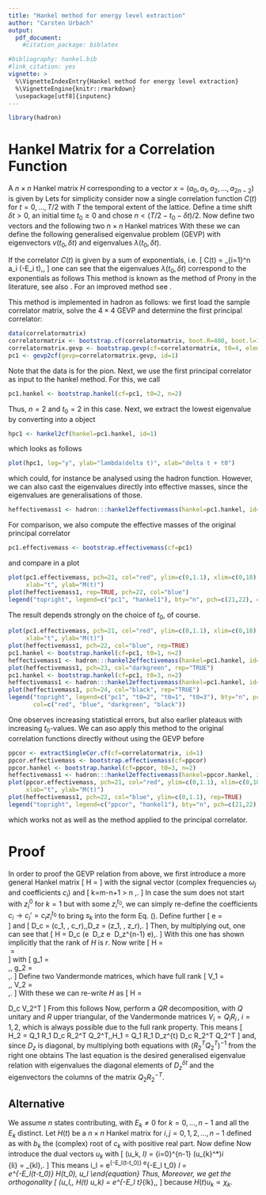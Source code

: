 ```yaml
---
title: "Hankel method for energy level extraction"
author: "Carsten Urbach"
output:
  pdf_document:
    #citation_package: biblatex

#bibliography: hankel.bib
#link_citation: yes
vignette: >
  %\VignetteIndexEntry{Hankel method for energy level extraction}
  %\VignetteEngine{knitr::rmarkdown}
  \usepackage[utf8]{inputenc}
---
```


```r
library(hadron)
```

# Hankel Matrix for a Correlation Function

A $n\times n$ Hankel matrix $H$ corresponding to a vector
$x=(a_0, a_1, a_2, \ldots, a_{2n-2})$ is given by
\begin{equation}
H[x, n] =
\begin{pmatrix}
a_0 & a_1 & a_2 & \ldots & a_{n-1} \\
a_1 & a_2 & a_3 & \ldots & a_{n} \\
a_2 &     &     &        & \vdots \\
\vdots &  &     &        & \vdots \\
a_{n-1} & \ldots &   &   & a_{2n-2} \\
\end{pmatrix}
\end{equation}
Lets for simplicity consider now a single correlation function $C(t)$
for $t = 0, \ldots, T/2$ with $T$ the temporal extent of the
lattice. Define a time shift $\delta t > 0$, an initial time
$t_0\geq 0$ and chose $n < (T/2 - t_0 -\delta t)/2$. Now define two
vectors 
\begin{equation}
\begin{split}
x_1 &= (C(t_0), C(t_0+1), \ldots, C(T/2))\\
x_2 &= (C(t_0+\delta t), C(t_0+\delta t+1), \ldots, C(T/2))\\
\end{split}
\end{equation}
and the following two $n\times n$ Hankel matrices
\begin{equation}
H_1 = H[x_1, n]\,,\qquad H_2 = H[x_2, n]\,.
\end{equation}
With these we can define the following generalised eigenvalue problem
(GEVP)
\begin{equation}
H_2\, v(t_0, \delta t)\ =\ H_1\, \lambda(t_0, \delta t)\, v(t_0, \delta t)
\end{equation}
with eigenvectors $v(t_0, \delta t)$ and eigenvalues $\lambda(t_0, \delta t)$.

If the correlator $C(t)$ is given by a sum of exponentials, i.e.
\[
C(t)\ =\ \sum_{i=1}^n a_i \exp(-E_i t)\,,
\]
one can see that the eigenvalues $\lambda(t_0, \delta t)$ correspond
to the exponentials as follows
\begin{equation}
\lambda_i(t_0, \delta t)\ =\ \exp(-E_i \delta t)\,.
\end{equation}
This method is known as the method of Prony \cite{prony:1795} in the
literature, see also \cite{Lin:2007iq}. For an improved method see \cite{gardner:1959}.

This method is implemented in hadron as follows: we first load the
sample correlator matrix, solve the $4\times 4$ GEVP and determine the first
principal correlator:

```r
data(correlatormatrix)
correlatormatrix <- bootstrap.cf(correlatormatrix, boot.R=400, boot.l=1, seed=132435)
correlatormatrix.gevp <- bootstrap.gevp(cf=correlatormatrix, t0=4, element.order=c(1,2,3,4))
pc1 <- gevp2cf(gevp=correlatormatrix.gevp, id=1)
```

Note that the data is for the pion.
Next, we use the first principal correlator as input to the hankel
method. For this, we call

```r
pc1.hankel <- bootstrap.hankel(cf=pc1, t0=2, n=2)
```

Thus, $n=2$ and $t_0=2$ in this case. Next, we extract the lowest
eigenvalue by converting into a \texttt{cf} object

```r
hpc1 <- hankel2cf(hankel=pc1.hankel, id=1)
```

which looks as follows

```r
plot(hpc1, log="y", ylab="lambda(delta t)", xlab="delta t + t0")
```

which could, for instance be analysed using the \texttt{matrixfit}
hadron function. However, we can also cast the eigenvalues directly
into effective masses, since the eigenvalues are generalisations of
those.

```r
heffectivemass1 <- hadron:::hankel2effectivemass(hankel=pc1.hankel, id=1)
```

For comparison, we also compute the effective masses of the original
principal correlator

```r
pc1.effectivemass <- bootstrap.effectivemass(cf=pc1)
```

and compare in a plot

```r
plot(pc1.effectivemass, pch=21, col="red", ylim=c(0,1.1), xlim=c(0,18),
     xlab="t", ylab="M(t)")
plot(heffectivemass1, rep=TRUE, pch=22, col="blue")
legend("topright", legend=c("pc1", "hankel1"), bty="n", pch=c(21,22), col=c("red", "blue"))
```

The result depends strongly on the choice of $t_0$, of course.

```r
plot(pc1.effectivemass, pch=21, col="red", ylim=c(0,1.1), xlim=c(0,18),
     xlab="t", ylab="M(t)")
plot(heffectivemass1, pch=22, col="blue", rep=TRUE)
pc1.hankel <- bootstrap.hankel(cf=pc1, t0=1, n=2)
heffectivemass1 <- hadron:::hankel2effectivemass(hankel=pc1.hankel, id=1)
plot(heffectivemass1, pch=23, col="darkgreen", rep="TRUE")
pc1.hankel <- bootstrap.hankel(cf=pc1, t0=3, n=2)
heffectivemass1 <- hadron:::hankel2effectivemass(hankel=pc1.hankel, id=1)
plot(heffectivemass1, pch=24, col="black", rep="TRUE")
legend("topright", legend=c("pc1", "t0=2", "t0=1", "t0=3"), bty="n", pch=c(21:24),
       col=c("red", "blue", "darkgreen", "black"))
```

One observes increasing statistical errors, but also earlier plateaus
with increasing $t_0$-values. We can aso apply this method to the
original correlation functions directly without using the GEVP before

```r
ppcor <- extractSingleCor.cf(cf=correlatormatrix, id=1)
ppcor.effectivemass <- bootstrap.effectivemass(cf=ppcor)
ppcor.hankel <- bootstrap.hankel(cf=ppcor, t0=3, n=2)
heffectivemass1 <- hadron:::hankel2effectivemass(hankel=ppcor.hankel, id=1)
plot(ppcor.effectivemass, pch=21, col="red", ylim=c(0,1.1), xlim=c(0,18),
     xlab="t", ylab="M(t)")
plot(heffectivemass1, pch=22, col="blue", ylim=c(0,1.1), rep=TRUE)
legend("topright", legend=c("ppcor", "hankel1"), bty="n", pch=c(21,22), col=c("red", "blue"))
```

which works not as well as the method applied to the principal
correlator. 

# Proof

In order to proof the GEVP relation from above, we first introduce a
more general Hankel matrix
\[
H =
\begin{pmatrix}
  s_1 & s_2 & \ldots & s_n\\
  s_2 & s_3 & \ldots &    \\
  \vdots &  &        &    \\
  s_k & \ldots & & s_m\\
\end{pmatrix}
\]
with the signal vector
\begin{equation}
\label{eq:signal}
s_k\ =\ \sum_{i=1}^r c_i z_i^{k-1}\,;\qquad z_j\ =\ e^{\mathrm{i} \omega_j}\,,
\end{equation}
(complex frequencies $\omega_j$ and coefficients $c_i$) and
\[
k=m-n+1 >  n \geq 1\,.
\]
In case the sum does not start with $z_i^0$ for $k=1$ but with some
$z_i^{t_0}$, we can simply re-define the coefficients
$c_i\to c_i' = c_i z_i^{t_0}$ to bring $s_k$ into the form Eq. (\ref{eq:signal}).
Define further
\[
e\ =\
\begin{pmatrix}
  1\\
  1\\
  \vdots\\
  1\\
\end{pmatrix}
\]
and
\[
D_c = \mathrm{diag}(c_1, \ldots, c_r)\,,\quad D_z\ =\ \mathrm{diag}(z_1,
\ldots, z_r)\,.
\]
Then, by multiplying out, one can see that
\[
H =
\begin{pmatrix}
  e^T\\
  e^T D_z\\
  \vdots\\
  e^T D_z^{k-1}\\
\end{pmatrix}\cdot
D_c\cdot
(e\  D_z e\ \ldots\ D_z^{n-1} e)\,.
\]
With this one has shown implicitly that the rank of $H$ is $r$.
Now write
\[
H\ =\
\begin{pmatrix}
  g_1 \\
  H_1\\
\end{pmatrix}\ =\
\begin{pmatrix}
  H_2\\
  g_2\\
\end{pmatrix}
\]
with
\[
g_1\ =\
\begin{pmatrix}
  s_1 & s_2 & \ldots & s_n\\
  \vdots &  &        & \vdots \\
  s_{\delta t+1} & & & s_{\delta t+n}\\
\end{pmatrix}
\,,\qquad
g_2\ =\
\begin{pmatrix}
  s_{k-\delta t} &  & \ldots & s_{m-\delta t}\\
  \vdots &  &        & \vdots \\
  s_{k} & & & s_{m}\\
\end{pmatrix}\,.
\]
Define two Vandermonde matrices, which have full rank
\[
V_1\ =\
\begin{pmatrix}
  e^T\\
  e^T D_z\\
  \vdots\\
  e^T D_z^{k-1-\delta t}
\end{pmatrix}\,,\qquad
V_2\ =\
\begin{pmatrix}
  e^T\\
  e^T D_z\\
  \vdots\\
  e^T D_z^{n-1}
\end{pmatrix}\,.
\]
With these we can re-write $H$ as
\[
H\ =\
\begin{pmatrix}
  V_1 \\
  e^T D_z^{k-\delta t}\\
  \vdots\\
  e^T D_z^{k-1}\\
\end{pmatrix}
\cdot D_c\cdot
V_2^T
\]
From this follows
\begin{equation}
H_2\ =\ V_1 D_c V_2^T\,,\quad H_1\ =\ V_1 D_z^{\delta t} D_c V_2^T\,.
\end{equation}
Now, perform a $QR$ decomposition, with $Q$ unitary and $R$ upper
triangular, of the Vandermonde matrices $V_i =Q_i R_i\,,\ i=1,2$, which
is always possible due to the full rank property. This 
means 
\[
H_2\ =\ Q_1 R_1 D_c R_2^T Q_2^T\,,\quad H_1\ =\ Q_1 R_1 D_z^{\delta t} D_c R_2^T Q_2^T
\]
and, since $D_z$ is diagonal, by multiplying both equations with
$(R_2^T Q_2^T)^{-1}$ from the right one obtains
\begin{equation}
Q_1 R_1 D_c\ =\ H_2 Q_2 R_2^{-T}\ =\ D_z^{-\delta t} H_1 Q_2 R_2^{-T} \,.
\end{equation}
The last equation is the desired generalised eigenvalue relation with
eigenvalues the diagonal elements of $D_z^{\delta t}$ and the eigenvectors the
columns of the matrix $Q_2 R_2^{-T}$.

## Alternative

We assume $n$ states contributing, with $E_k\neq 0$ for
$k=0, \ldots, n-1$ and all the $E_k$ distinct.
Let $H(t)$ be a $n\times n$ Hankel matrix for
$i,j=0, 1, 2, \ldots, n-1$ defined as 
\begin{equation}
H_{ij}(t)\ =\ \sum_{k=0}^{n-1} e^{-E_k (t + i + j)} c_k\ =\ \sum_{k=0}^{n-1}
e^{-E_k t} e^{-E_k i} e^{-E_k j} b_k^2\,,
\end{equation}
with $b_k$ the (complex) root of $c_k$ with positive real part. Now define
\begin{equation}
\chi_{ki}\ =\ b_k e^{-E_k i}\,.
\end{equation}
Now introduce the dual vectors $u_k$ with
\[
(u_k, \chi_l)\ =\ \sum_{i=0}^{n-1} (u_{k}^*)_i \chi_{li}\ =\ \delta_{kl}\,.
\]
This means
\begin{equation}
H(t)\, u_l\ =\ \sum_{k=0}^{n-1} e^{-E_k t}\chi_k \chi_k^* u_l\ =\
e^{-E_l t} \chi_l = e^{-E_l(t-t_0)}\ e^{-E_l t_0} \chi_l\ =\
e^{-E_l(t-t_0)} H(t_0)\, u_l
\end{equation}
Thus,
\begin{equation}
H(t)\, u_l\ =\ e^{-E_l(t-t_0)} H(t_0)\, u_l\,.
\end{equation}
Moreover, we get the orthogonality
\[
(u_l,\, H(t) u_k)\ =\ e^{-E_l t}\delta_{lk}\,,
\]
because $H(t) u_k\propto \chi_k$.
